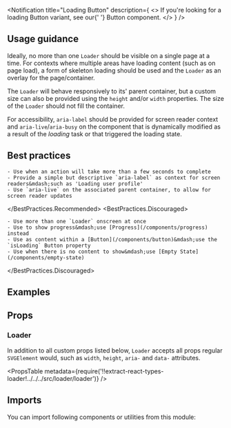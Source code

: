 


<Layout title="Loader" description="An animated component to represent loading, where an action can take an extended amount of time to complete.">

<Notification
  title="Loading Button"
  description={
    <>
      If you're looking for a loading Button variant, see our{' '}
      <Link href="../button">Button</Link> component.
    </>
  }
/>

## Usage guidance

Ideally, no more than one `Loader` should be visible on a single page at a time. For contexts where multiple areas have loading content (such as on page load), a form of skeleton loading should be used and the `Loader` as an overlay for the page/container.

The `Loader` will behave responsively to its' parent container, but a custom size can also be provided using the `height` and/or `width` properties. The size of the `Loader` should not fill the container.

For accessibility, `aria-label` should be provided for screen reader context and `aria-live`/`aria-busy` on the component that is dynamically modified as a result of the _loading_ task or that triggered the loading state.

## Best practices

<BestPractices>
  <BestPractices.Recommended>

    - Use when an action will take more than a few seconds to complete
    - Provide a simple but descriptive `aria-label` as context for screen readers&mdash;such as 'Loading user profile'
    - Use `aria-live` on the associated parent container, to allow for screen reader updates

  </BestPractices.Recommended>
  <BestPractices.Discouraged>

    - Use more than one `Loader` onscreen at once
    - Use to show progress&mdash;use [Progress](/components/progress) instead
    - Use as content within a [Button](/components/button)&mdash;use the `isLoading` Button property
    - Use when there is no content to show&mdash;use [Empty State](/components/empty-state)

  </BestPractices.Discouraged>
</BestPractices>

## Examples

<Example title="Basic usage" path="loader/basic-usage">
  <BasicUsage />
</Example>

<Example title="Inverted" path="loader/inverted" darkPreview>
  <Inverted />
</Example>

<Example title="Custom size" path="loader/custom-size">
  <CustomSize />
</Example>

## Props

### Loader

In addition to all custom props listed below, `Loader` accepts all props regular `SVGElement` would, such as `width`, `height`, `aria-` and `data-` attributes.

<PropsTable
  metadata={require('!!extract-react-types-loader!../../../src/loader/loader')}
/>

## Imports

You can import following components or utilities from this module:

<Imports module={LoaderExports} path="@datacamp/waffles/loader" />

</Layout>
